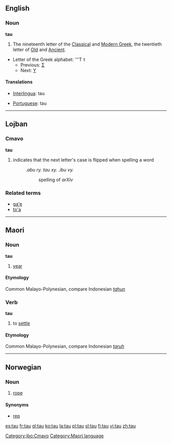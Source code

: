 {{see|Tau}}

==English==
===Noun===
'''tau'''
# The nineteenth letter of the [[Classical Greek|Classical]] and [[Modern Greek]], the twentieth letter of [[Old Greek|Old]] and [[Ancient Greek|Ancient]].
*Letter of the Greek alphabet: '''Τ τ
**Previous: [[sigma|Σ]]
**Next: [[upsilon|Υ]]

====Translations====
{{top}}
*[[Interlingua]]: tau
{{mid}}
*[[Portuguese]]: tau {{m}}
{{bottom}}

----

==Lojban==
===Cmavo===
'''tau'''
# indicates that the next letter's case is flipped when spelling a word
#: ''.abu ry. tau xy. .ibu vy.''
#:: spelling of ''arXiv''

===Related terms===
* [[ga'e#Lojban|ga'e]]
* [[to'a#Lojban|to'a]]

[[Category:jbo:Cmavo]]
----

==Maori==
===Noun===
'''tau'''

# [[year]]

====Etymology====
Common Malayo-Polynesian, compare Indonesian ''[[tahun]]''

===Verb===
'''tau'''

# to [[settle]]

====Etymology====
Common Malayo-Polynesian, compare Indonesian ''[[taruh]]''

[[Category:Maori language]]

----

==Norwegian==
===Noun===
{{no-noun-n1}}
#[[rope]]
====Synonyms====
*[[rep]]

[[es:tau]]
[[fr:tau]]
[[gl:tau]]
[[ko:tau]]
[[la:tau]]
[[pl:tau]]
[[sl:tau]]
[[fi:tau]]
[[vi:tau]]
[[zh:tau]]